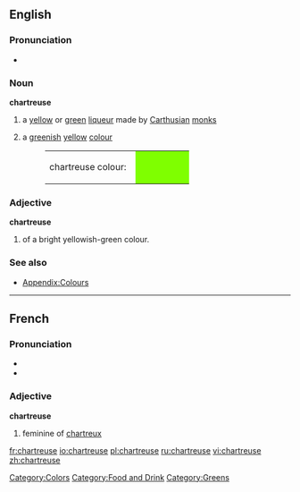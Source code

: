 ==English==

===Pronunciation===
*{{audio|en-us-chartreuse.ogg|Audio (US)}}

===Noun===
'''chartreuse '''

# a [[yellow]] or [[green]] [[liqueur]] made by [[Carthusian]] [[monk]]s
# {{colour}} a [[green]]ish [[yellow]] [[colour]]
#:<table><tr><td>chartreuse colour: &nbsp;</td><td bgcolor="#7FFF00" width="80">&nbsp; </td></tr></table>

===Adjective===
'''chartreuse'''

# {{colour}} of a bright yellowish-green colour.

===See also===
*[[Wiktionary_Appendix:Colours|Appendix:Colours]]

[[Category:Colors]]
[[Category:Food and Drink]]
[[Category:Greens]]

----

==French==

===Pronunciation===
*{{IPA|/ʃaʁ.tʁøz/}}
*{{SAMPA|/SaR.tR2z/}}

===Adjective===
'''chartreuse'''

# feminine of [[chartreux]]

[[fr:chartreuse]]
[[io:chartreuse]]
[[pl:chartreuse]]
[[ru:chartreuse]]
[[vi:chartreuse]]
[[zh:chartreuse]]